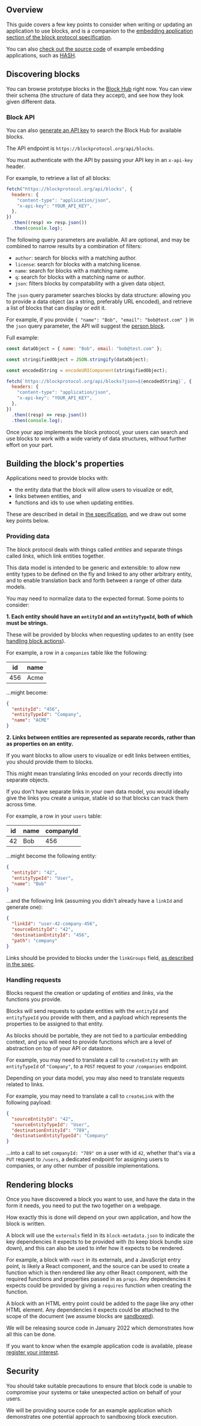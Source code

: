 ## Overview

This guide covers a few key points to consider when writing or updating an application to use blocks,
and is a companion to the [embedding application section of the block protocol specification](https://blockprotocol.org/spec/embedding-applications).

You can also [check out the source code](https://github.com/hashintel/hash/tree/main/packages/hash) of example embedding applications, such as [HASH](https://hash.ai/platform/hash).

## Discovering blocks

You can browse prototype blocks in the [Block Hub](https://blockprotocol.org/hub) right now.
You can view their schema (the structure of data they accept), and see how they look given different data.

### Block API

You can also [generate an API key](https://blockprotocol.org/settings/api-keys) to search the Block Hub for available blocks.

The API endpoint is `https://blockprotocol.org/api/blocks`.

You must authenticate with the API by passing your API key in an `x-api-key` header.

For example, to retrieve a list of all blocks:

```javascript
fetch("https://blockprotocol.org/api/blocks", {
  headers: {
    "content-type": "application/json",
    "x-api-key": "YOUR_API_KEY",
  },
})
  .then((resp) => resp.json())
  .then(console.log);
```

The following query parameters are available. All are optional, and may be combined to narrow results by a combination of filters:

- `author`: search for blocks with a matching author.
- `license`: search for blocks with a matching license.
- `name`: search for blocks with a matching name.
- `q`: search for blocks with a matching name or author.
- `json`: filters blocks by compatability with a given data object.

The `json` query parameter searches blocks by data structure: allowing you to provide a data object (as a string, preferably URL encoded), and retrieve a list of blocks that can display or edit it.

For example, if you provide `{ "name": "Bob", "email": "bob@test.com" }` in the `json` query parameter, the API will suggest the
[person block](https://blockprotocol.org/@hash/blocks/person).

Full example:

```javascript
const dataObject = { name: "Bob", email: "bob@test.com" };

const stringifiedObject = JSON.stringify(dataObject);

const encodedString = encodeURIComponent(stringifiedObject);

fetch(`https://blockprotocol.org/api/blocks?json=${encodedString}`, {
  headers: {
    "content-type": "application/json",
    "x-api-key": "YOUR_API_KEY",
  },
})
  .then((resp) => resp.json())
  .then(console.log);
```

Once your app implements the block protocol, your users can search and use blocks to work with a
wide variety of data structures, without further effort on your part.

## Building the block's properties

Applications need to provide blocks with:

- the entity data that the block will allow users to visualize or edit,
- links between entities, and
- functions and ids to use when updating entities.

These are described in detail in [the specification](https://blockprotocol.org/spec/block-types#data-provided-to-blocks),
and we draw out some key points below.

### Providing data

The block protocol deals with things called _entities_ and separate things called _links_,
which link entities together.

This data model is intended to be generic and extensible: to allow new entity types to be defined on the fly
and linked to any other arbitrary entity, and to enable translation back and forth between a range of other data models.

You may need to normalize data to the expected format. Some points to consider:

**1. Each entity should have an `entityId` and an `entityTypeId`, both of which must be strings.**

These will be provided by blocks when requesting updates to an entity (see [handling block actions](#handling-block-actions)).

For example, a row in a `companies` table like the following:

| id  | name |
| --- | ---- |
| 456 | Acme |

...might become:

```json
{
  "entityId": "456",
  "entityTypeId": "Company",
  "name": "ACME"
}
```

**2. Links between entities are represented as separate records, rather than as properties on an entity.**

If you want blocks to allow users to visualize or edit links between entities, you should provide them to blocks.

This might mean translating links encoded on your records directly into separate objects.

If you don't have separate links in your own data model, you would ideally give the links you create
a unique, stable id so that blocks can track them across time.

For example, a row in your `users` table:

| id  | name | companyId |
| --- | ---- | --------- |
| 42  | Bob  | 456       |

...might become the following entity:

```json
{
  "entityId": "42",
  "entityTypeId": "User",
  "name": "Bob"
}
```

...and the following link (assuming you didn't already have a `linkId` and generate one):

```json
{
  "linkId": "user-42-company-456",
  "sourceEntityId": "42",
  "destinationEntityId": "456",
  "path": "company"
}
```

Links should be provided to blocks under the `linkGroups` field, [as described in the spec](https://blockprotocol.org/spec/block-types#linking-entities).

### Handling requests

Blocks request the creation or updating of _entities_ and _links_, via the functions you provide.

Blocks will send requests to update entities with the `entityId` and `entityTypeId` you provide with them,
and a payload which represents the properties to be assigned to that entity.

As blocks should be portable, they are not tied to a particular embedding context, and you will need to
provide functions which are a level of abstraction on top of your API or datastore.

For example, you may need to translate a call to `createEntity` with an `entityTypeId` of `"Company"`,
to a `POST` request to your `/companies` endpoint.

Depending on your data model, you may also need to translate requests related to links.

For example, you may need to translate a call to `createLink` with the following payload:

```json
{
  "sourceEntityId": "42",
  "sourceEntityTypeId": "User",
  "destinationEntityId": "789",
  "destinationEntityTypeId": "Company"
}
```

...into a call to set `companyId: "789"` on a user with id `42`, whether that's via a `PUT` request to `/users`,
a dedicated endpoint for assigning users to companies, or any other number of possible implementations.

## Rendering blocks

Once you have discovered a block you want to use, and have the data in the form it needs,
you need to put the two together on a webpage.

How exactly this is done will depend on your own application, and how the block is written.

A block will use the `externals` field in its `block-metadata.json` to indicate the key dependencies it
expects to be provided with (to keep block bundle size down), and this can also be used to infer how
it expects to be rendered.

For example, a block with `react` in its externals, and a JavaScript entry point, is likely a React component,
and the source can be used to create a function which is then rendered like any other React component,
with the required functions and properties passed in as `props`. Any dependencies it expects could be provided
by giving a `requires` function when creating the function.

A block with an HTML entry point could be added to the page like any other HTML element. Any dependencies it
expects could be attached to the scope of the document (we assume blocks are [sandboxed](#security)).

We will be releasing source code in January 2022 which demonstrates how all this can be done.

If you want to know when the example application code is available, please [register your interest](https://blockprotocol.org/partners).

## Security

You should take suitable precautions to ensure that block code is unable to compromise
your systems or take unexpected action on behalf of your users.

We will be providing source code for an example application which demonstrates one
potential approach to sandboxing block execution.
